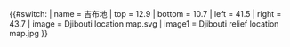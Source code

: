 {{#switch:{{{1}}}
| name   = 吉布地
| top    = 12.9
| bottom = 10.7
| left   = 41.5
| right  = 43.7
| image  = Djibouti location map.svg
| image1 = Djibouti relief location map.jpg
}}<noinclude>{{Location map/Info|Djibouti}}
{{Documentation}}
</noinclude>